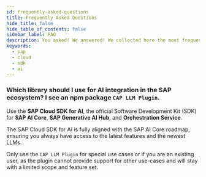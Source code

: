 ```yaml
---
id: frequently-asked-questions
title: Frequently Asked Questions
hide_title: false
hide_table_of_contents: false
sidebar_label: FAQ
description: You asked! We answered! We collected here the most frequent question about SAP Cloud SDK for AI (JavaScript).
keywords:
  - sap
  - cloud
  - sdk
  - ai
---
```


### Which library should I use for AI integration in the SAP ecosystem? I see an npm package `CAP LLM Plugin`.

Use the **SAP Cloud SDK for AI**, the official Software Development Kit (SDK) for **SAP AI Core**, **SAP Generative AI Hub**, and **Orchestration Service**.

The SAP Cloud SDK for AI is fully aligned with the SAP AI Core roadmap, ensuring you always have access to the latest features and the newest LLMs.

Only use the `CAP LLM Plugin` for special use cases or if you are an existing user, as the plugin cannot provide support for other use-cases and will stay with a limited scope and feature set.
